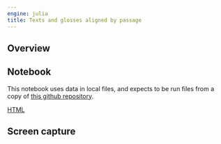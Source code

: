 ```yaml
---
engine: julia
title: Texts and glosses aligned by passage
---
```


:::{.callout-caution title="Content TBA"}
:::

## Overview

## Notebook

:::{.callout-warning title="Uses local resources"}
This notebook uses data in local files, and expects to be run files from a copy of [this github repository](https://github.com/neelsmith/complutensian-texts).
:::


[HTML](./aligned-with-glosses.html)

## Screen capture